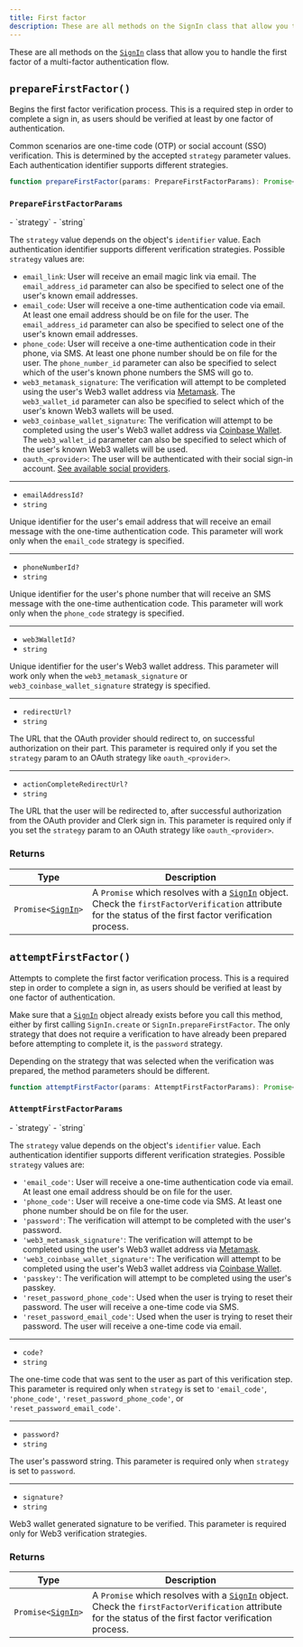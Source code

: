 ```yaml
---
title: First factor
description: These are all methods on the SignIn class that allow you to handle the first factor of a multi-factor authentication flow.
---
```


These are all methods on the [`SignIn`](/docs/references/javascript/sign-in/sign-in) class that allow you to handle the first factor of a multi-factor authentication flow.

## `prepareFirstFactor()`

Begins the first factor verification process. This is a required step in order to complete a sign in, as users should be verified at least by one factor of authentication.

Common scenarios are one-time code (OTP) or social account (SSO) verification. This is determined by the accepted `strategy` parameter values. Each authentication identifier supports different strategies.

```typescript
function prepareFirstFactor(params: PrepareFirstFactorParams): Promise<SignIn>
```

### `PrepareFirstFactorParams`

<Properties>
  - `strategy`
  - `string`

  The `strategy` value depends on the object's `identifier` value. Each authentication identifier supports different verification strategies. Possible `strategy` values are:

  - `email_link`: User will receive an email magic link via email. The `email_address_id` parameter can also be specified to select one of the user's known email addresses.
  - `email_code`: User will receive a one-time authentication code via email. At least one email address should be on file for the user. The `email_address_id` parameter can also be specified to select one of the user's known email addresses.
  - `phone_code`: User will receive a one-time authentication code in their phone, via SMS. At least one phone number should be on file for the user. The `phone_number_id` parameter can also be specified to select which of the user's known phone numbers the SMS will go to.
  - `web3_metamask_signature`: The verification will attempt to be completed using the user's Web3 wallet address via [Metamask](https://metamask.io/). The `web3_wallet_id` parameter can also be specified to select which of the user's known Web3 wallets will be used.
  - `web3_coinbase_wallet_signature`: The verification will attempt to be completed using the user's Web3 wallet address via [Coinbase Wallet](https://www.coinbase.com/wallet). The `web3_wallet_id` parameter can also be specified to select which of the user's known Web3 wallets will be used.
  - `oauth_<provider>`: The user will be authenticated with their social sign-in account. [See available social providers](/docs/references/javascript/types/oauth#o-auth-provider).

  ---

  - `emailAddressId?`
  - `string`

  Unique identifier for the user's email address that will receive an email message with the one-time authentication code. This parameter will work only when the `email_code` strategy is specified.

  ---

  - `phoneNumberId?`
  - `string`

  Unique identifier for the user's phone number that will receive an SMS message with the one-time authentication code. This parameter will work only when the `phone_code` strategy is specified.

  ---

  - `web3WalletId?`
  - `string`

  Unique identifier for the user's Web3 wallet address. This parameter will work only when the `web3_metamask_signature` or `web3_coinbase_wallet_signature` strategy is specified.

  ---

  - `redirectUrl?`
  - `string`

  The URL that the OAuth provider should redirect to, on successful authorization on their part. This parameter is required only if you set the `strategy` param to an OAuth strategy like `oauth_<provider>`.

  ---

  - `actionCompleteRedirectUrl?`
  - `string`

  The URL that the user will be redirected to, after successful authorization from the OAuth provider and Clerk sign in. This parameter is required only if you set the `strategy` param to an OAuth strategy like `oauth_<provider>`.
</Properties>

### Returns

| Type | Description |
| - | - |
| <code>Promise\<[SignIn][signin-ref]></code> | A `Promise` which resolves with a [`SignIn`][signin-ref] object. Check the `firstFactorVerification` attribute for the status of the first factor verification process. |

## `attemptFirstFactor()`

Attempts to complete the first factor verification process. This is a required step in order to complete a sign in, as users should be verified at least by one factor of authentication.

Make sure that a [`SignIn`][signin-ref] object already exists before you call this method, either by first calling `SignIn.create` or `SignIn.prepareFirstFactor`. The only strategy that does not require a verification to have already been prepared before attempting to complete it, is the `password` strategy.

Depending on the strategy that was selected when the verification was prepared, the method parameters should be different.

```typescript
function attemptFirstFactor(params: AttemptFirstFactorParams): Promise<SignIn>
```

### `AttemptFirstFactorParams`

<Properties>
  - `strategy`
  - `string`

  The `strategy` value depends on the object's `identifier` value. Each authentication identifier supports different verification strategies. Possible `strategy` values are:

  - `'email_code'`: User will receive a one-time authentication code via email. At least one email address should be on file for the user.
  - `'phone_code'`: User will receive a one-time code via SMS. At least one phone number should be on file for the user.
  - `'password'`: The verification will attempt to be completed with the user's password.
  - `'web3_metamask_signature'`: The verification will attempt to be completed using the user's Web3 wallet address via [Metamask](https://metamask.io/).
  - `'web3_coinbase_wallet_signature'`: The verification will attempt to be completed using the user's Web3 wallet address via [Coinbase Wallet](https://www.coinbase.com/wallet).
  - `'passkey'`: The verification will attempt to be completed using the user's passkey.
  - `'reset_password_phone_code'`: Used when the user is trying to reset their password. The user will receive a one-time code via SMS.
  - `'reset_password_email_code'`: Used when the user is trying to reset their password. The user will receive a one-time code via email.

  ---

  - `code?`
  - `string`

  The one-time code that was sent to the user as part of this verification step. This parameter is required only when `strategy` is set to `'email_code'`, `'phone_code'`, `'reset_password_phone_code'`, or `'reset_password_email_code'`.

  ---

  - `password?`
  - `string`

  The user's password string. This parameter is required only when `strategy` is set to `password`.

  ---

  - `signature?`
  - `string`

  Web3 wallet generated signature to be verified. This parameter is required only for Web3 verification strategies.
</Properties>

### Returns

| Type | Description |
| - | - |
| <code>Promise\<[SignIn][signin-ref]></code> | A `Promise` which resolves with a [`SignIn`][signin-ref] object. Check the `firstFactorVerification` attribute for the status of the first factor verification process. |

[signin-ref]: /docs/references/javascript/sign-in/sign-in
